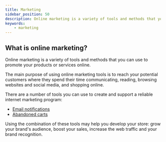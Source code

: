 ```yaml
---
title: Marketing
sidebar_position: 50
description: Online marketing is a variety of tools and methods that you can use to promote your products or services online.
keywords:
    - marketing
---
```




## What is online marketing?

Online marketing is a variety of tools and methods that you can use to promote your products or services online.

The main purpose of using online marketing tools is to reach your potential customers where they spend their time communicating, reading, browsing websites and social media, and shopping online.

There are a number of tools you can use to create and support a reliable internet marketing program:
- [Email notifications](email-notifications/email-notifications.mdx)
- [Abandoned carts](abandoned-carts.mdx)
<!-- Telegram Bot -->

Using the combination of these tools may help you develop your store: grow your brand's audience, boost your sales, increase the web traffic and your brand recognition.

